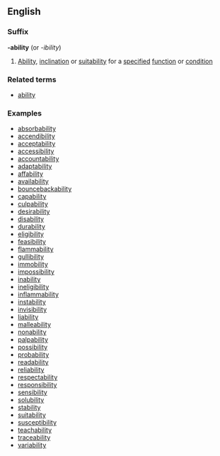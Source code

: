 ==English==
===Suffix===
'''-ability''' (or ''-ibility'')
#[[Ability]], [[inclination]] or [[suitability]] for a [[specified]] [[function]] or [[condition]]
===Related terms===
*[[ability]]
===Examples===
*[[absorbability]]
*[[accendibility]]
*[[acceptability]]
*[[accessibility]]
*[[accountability]]
*[[adaptability]]
*[[affability]]
*[[availability]]
*[[bouncebackability]]
*[[capability]]
*[[culpability]]
*[[desirability]]
*[[disability]]
*[[durability]]
*[[eligibility]]
*[[feasibility]]
*[[flammability]]
*[[gullibility]]
*[[immobility]]
*[[impossibility]]
*[[inability]]
*[[ineligibility]]
*[[inflammability]]
*[[instability]]
*[[invisibility]]
*[[liability]]
*[[malleability]]
*[[nonability]]
*[[palpability]]
*[[possibility]]
*[[probability]]
*[[readability]]
*[[reliability]]
*[[respectability]]
*[[responsibility]]
*[[sensibility]]
*[[solubility]]
*[[stability]]
*[[suitability]]
*[[susceptibility]]
*[[teachability]]
*[[traceability]]
*[[variability]]